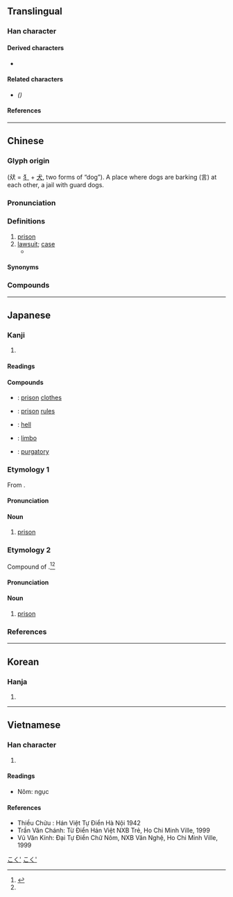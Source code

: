 {{also|狱}}
{{character info}}
==Translingual==

===Han character===
{{Han char|rn=94|rad=犬|as=11|sn=14|four=43234|canj=KHYRK|ids=⿰狺犬}}

====Derived characters====
* {{l|mul|[[𭗢]], [[嶽]], [[𧀀]], [[𡽺]], [[𩁓]], [[鸑]]([[𬸚]]), [[𡈭]]}}

====Related characters====
* {{l|mul|[[狱]]}} ''({{w|Simplified Chinese}})''

====References====
{{Han ref|kx=0717.030|dkj=20603|dj=1128.220|hdz=21365.160|uh=7344}}

----

==Chinese==
{{zh-forms|s=狱}}

===Glyph origin===
{{Han etym}}
{{Han compound|㹜|t1=two dogs|言|t2=words|ls=ic}} (㹜 = [[犭]] + [[犬]], two forms of “dog”). A place where dogs are barking (言) at each other, a jail with guard dogs.

===Pronunciation===
{{zh-pron
|m=yù
|m-s=
|c=juk6
|c-t=
|g=
|h=pfs=ngiu̍k;gd=ngiug6
|j=
|mb=ngṳ̀
|md=ngṳ̆k/ngŏk
|md_note=ngṳ̆k - literary; ngŏk - vernacular
|mn=qz,tw,xm,zz:ga̍k/qz,zz:gio̍k/tw:ge̍k
|mn_note=ga̍k - vernacular; ge̍k/gio̍k - literary
|mn-t=ghêg8
|w=5nyoq
|x=
|mc=y
|oc=y
|cat=n
}}

===Definitions===
{{zh-hanzi}}

# [[prison]]
# [[lawsuit]]; [[case]]
#* {{zh-x|小 大 之 獄，雖 不能 察，必 以 情。|Though unable personally to attend to the details of all '''trials''', big and small, I always demand the facts.|ref=Zuozhuan}}

====Synonyms====
{{zh-dial|監獄}}

===Compounds===
{{zh-der|問事獄具|具獄|執獄|典獄|人間地獄|三字獄|下地獄|下獄|外役監獄|岸獄|巫蠱之獄|出獄|典獄長|劫獄|地獄|入獄|冤獄|左獄|大獄|死獄|拔舌地獄|獄訟|決獄|滿獄|獄豻|梁獄上書|獄卒|斷獄|炸獄|獄警|片言折獄|獄氣|斃獄|畫地為獄|折獄|獄案|獄貨非寶|獄子|獄掾|政清獄簡|決獄斷刑|煉獄|文字獄|活地獄|疑獄|獄犴|獄吏|犁舌獄|法獄治罪|監獄|牢獄之災|牢獄|獄人|蔽獄|鬻獄|聽獄|競獄|阿鼻地獄|賣官鬻獄|越獄|詔獄|鋃鐺入獄|酒食地獄|繫獄|胡藍之獄|觥籌獄|阿呼地獄|逃獄|讞獄|邊獄|巴士底獄}}

----

==Japanese==

===Kanji===
{{ja-kanji|grade=c|rs=犬10}}

# {{rfdef|ja|sort=犬10}}

====Readings====
{{ja-readings
|goon=ごく
|kanon=ぎょく
|kun=ひとや-
}}

====Compounds====
* {{ja-r|獄%衣|ごく%い}}: [[prison]] [[clothes]]
* {{ja-r|獄則|ごくそく}}: [[prison]] [[rules]]
* {{ja-r|地%獄|じ%ごく}}: [[hell]]
* {{ja-r|辺獄|へんごく}}: {{q|theology}} [[limbo]]
* {{ja-r|煉獄|れんごく}}: {{q|theology}} [[purgatory]]

===Etymology 1===
{{ja-kanjitab|ごく|yomi=o}}
From {{etyl|ltc|ja|sort=こく'}} {{m|zh|獄|tr=ngjowk||prison}}.

====Pronunciation====
{{ja-pron|yomi=goon|ごく|acc=1|acc_ref=DJR,NHK}}

====Noun====
{{ja-noun|ごく}}

# [[prison]]

===Etymology 2===
{{ja-kanjitab|yomi=k|ひとや|alt=人屋,囚獄}}

Compound of {{compound|ja|人|tr1=hito|t1=human|屋|tr2=ya|t2=house|sort=ひとや}}.<ref name="KDJ">{{R:Kokugo Dai Jiten}}</ref><ref name="DJR"/>

====Pronunciation====
{{ja-pron|ひとや|acc=0|dev=1|acc_ref=DJR,NHK}}

====Noun====
{{ja-noun|ひとや}}

# [[prison]]

===References===
<references/>

[[Category:ja:Buildings|こく']]
[[Category:ja:Prison|こく']]

----

==Korean==

===Hanja===
{{ko-hanja|hangeul=옥}}

# {{rfdef|ko|sort=犬10}}

----

==Vietnamese==

===Han character===
{{vi-hantu|ngục|rs=犬10}}

# {{rfdef|vi|sort=犬10}}

====Readings====
* Nôm: ngục

====References====
* Thiều Chửu : Hán Việt Tự Điển Hà Nội 1942
* Trần Văn Chánh: Từ Điển Hán Việt NXB Trẻ, Ho Chi Minh Ville, 1999
* Vũ Văn Kính: Đại Tự Điển Chữ Nôm, NXB Văn Nghệ, Ho Chi Minh Ville, 1999